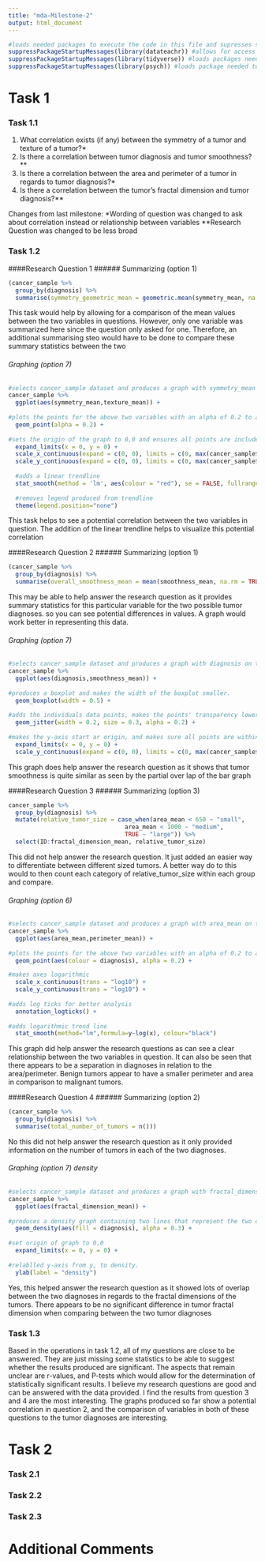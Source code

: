 ```yaml
---
title: "mda-Milestone-2"
output: html_document
---
```


`````r
#loads needed packages to execute the code in this file and supresses startup messages
suppressPackageStartupMessages(library(datateachr)) #allows for access to the datasets in this file.
suppressPackageStartupMessages(library(tidyverse)) #loads packages needed for data visualization (ggplot2), and data manipulation (dplyr) that were used in this file.
suppressPackageStartupMessages(library(psych)) #loads package needed to perform geometric mean in a simple and easy way
`````

# Task 1
### Task 1.1
1. What correlation exists (if any) between the symmetry of a tumor and texture of a tumor?*
2. Is there a correlation between tumor diagnosis and tumor smoothness?**
3. Is there a correlation between the area and perimeter of a tumor in regards to tumor diagnosis?*
4. Is there a correlation between the tumor's fractal dimension and tumor diagnosis?**

Changes from last milestone:
*Wording of question was changed to ask about correlation instead or relationship between variables
**Research Question was changed to be less broad

### Task 1.2
####Research Question 1
###### Summarizing (option 1)
```r
(cancer_sample %>%
  group_by(diagnosis) %>%
  summarise(symmetry_geometric_mean = geometric.mean(symmetry_mean, na.rm = TRUE), symmetry_range = paste("(", min(symmetry_mean, na.rm=T), "-", max(symmetry_mean,na.rm=T), ")"), symmetry_median = median(symmetry_mean, na.rm = TRUE), symmetry_count = n()))
```

This task would help by allowing for a comparison of the mean values between the two variables in questions. However, only one variable was summarized here since the question only asked for one. Therefore, an additional summarising steo would have to be done to compare these summary statistics between the two

###### Graphing (option 7)
```r
#selects cancer_sample dataset and produces a graph with symmetry_mean on the x-axis and texture_mean on the y-axis.
cancer_sample %>%
  ggplot(aes(symmetry_mean,texture_mean)) +
  
#plots the points for the above two variables with an alpha of 0.2 to allow for visualization of overlapping data points. A colour aesthetic was also used to show the diagnosis of each point.
  geom_point(alpha = 0.2) +
 
#sets the origin of the graph to 0,0 and ensures all points are included in the plot.
  expand_limits(x = 0, y = 0) +
  scale_x_continuous(expand = c(0, 0), limits = c(0, max(cancer_sample$symmetry_mean)+0.05)) + 
  scale_y_continuous(expand = c(0, 0), limits = c(0, max(cancer_sample$texture_mean)+5)) +
  
  #adds a linear trendline
  stat_smooth(method = 'lm', aes(colour = "red"), se = FALSE, fullrange=TRUE) +
  
  #removes legend produced from trendline 
  theme(legend.position="none")
```

This task helps to see a potential correlation between the two variables in question. The addition of the linear trendline helps to visualize this potential correlation

####Research Question 2 
###### Summarizing (option 1)
```r
(cancer_sample %>%
  group_by(diagnosis) %>%
  summarise(overall_smoothness_mean = mean(smoothness_mean, na.rm = TRUE), smoothness_range = paste("(", min(smoothness_mean, na.rm=T), "-", max(smoothness_mean,na.rm=T), ")"), smoothness_median = median(smoothness_mean, na.rm = TRUE), smoothness_count = n()))
```

This may be able to help answer the research question as it provides summary statistics for this particular variable for the two possible tumor diagnoses. so you can see potential differences in values. A graph would work better in representing this data.

###### Graphing (option 7) 
```r
#selects cancer_sample dataset and produces a graph with diagnosis on the x-axis and smoothness_mean on the y-axis.
cancer_sample %>%
  ggplot(aes(diagnosis,smoothness_mean)) +
  
#produces a boxplot and makes the width of the boxplot smaller.
  geom_boxplot(width = 0.5) +
  
#adds the individuals data points, makes the points' transparency lower and smaller, and shifts the points horizontally while keeping the vertical position the same.
  geom_jitter(width = 0.2, size = 0.3, alpha = 0.2) +
  
#makes the y-axis start ar origin, and makes sure all points are within the graph  
  expand_limits(x = 0, y = 0) +
  scale_y_continuous(expand = c(0, 0), limits = c(0, max(cancer_sample$smoothness_mean)+0.03)) 
```

This graph does help answer the research question as it shows that tumor smoothness is quite similar as seen by the partial over lap of the bar graph

####Research Question 3
###### Summarizing (option 3) 
```r
cancer_sample %>%
  group_by(diagnosis) %>%
  mutate(relative_tumor_size = case_when(area_mean < 650 ~ "small",
                                 area_mean < 1000 ~ "medium",
                                 TRUE ~ "large")) %>%
  select(ID:fractal_dimension_mean, relative_tumor_size)
```

This did not help answer the research question. It just added an easier way to differentiate between different sized tumors. A better way do to this would to then count each category of relative_tumor_size within each group and compare.

###### Graphing (option 6)
```r
#selects cancer_sample dataset and produces a graph with area_mean on the x-axis and perimeter_mean on the y-axis.
cancer_sample %>%
  ggplot(aes(area_mean,perimeter_mean)) +
  
#plots the points for the above two variables with an alpha of 0.2 to allow for visualization of overlapping data points. A colour aesthetic was also used to show the diagnosis of each tumor.
  geom_point(aes(colour = diagnosis), alpha = 0.2) +

#makes axes logarithmic
  scale_x_continuous(trans = "log10") +
  scale_y_continuous(trans = "log10") +
  
#adds log ticks for better analysis
  annotation_logticks() +
  
#adds logarithmic trend line
  stat_smooth(method="lm",formula=y~log(x), colour="black")
```

This graph did help answer the research questions as can see a clear relationship between the two variables in question. It can also be seen that there appears to be a separation in diagnoses in relation to the area/perimeter. Benign tumors appear to have a smaller perimeter and area in comparison to malignant tumors.

####Research Question 4
###### Summarizing (option 2)
```r
(cancer_sample %>%
  group_by(diagnosis) %>%
  summarise(total_number_of_tumors = n()))
```

No this did not help answer the research question as it only provided information on the number of tumors in each of the two diagnoses.

###### Graphing (option 7) density
```r
#selects cancer_sample dataset and produces a graph with fractal_dimension_mean on the x_axis.
cancer_sample %>%
  ggplot(aes(fractal_dimension_mean)) +
  
#produces a density graph containing two lines that represent the two different types of diagnoses with the area below each line filled. Alpha was used to add transparency to the the colour filled area.
  geom_density(aes(fill = diagnosis), alpha = 0.3) +
  
#set origin of graph to 0,0
  expand_limits(x = 0, y = 0) +
  
#relablled y-axis from y, to density.
  ylab(label = "density")
```

Yes, this helped answer the research question as it showed lots of overlap between the two diagnoses in regards to the fractal dimensions of the tumors. There appears to be no significant difference in tumor fractal dimension when comparing between the two tumor diagnoses

### Task 1.3
Based in the operations in task 1.2, all of my questions are close to be answered. They are just missing some statistics to be able to suggest whether the results produced are significant. The aspects that remain unclear are r-values, and P-tests which would allow for the determination of statistically significant results. I believe my research questions are good and can be answered with the data provided. I find the results from question 3 and 4 are the most interesting. The graphs produced so far show a potential correlation in question 2, and the comparison of variables in both of these questions to the tumor diagnoses are interesting.

# Task 2
### Task 2.1


### Task 2.2


### Task 2.3


# Additional Comments